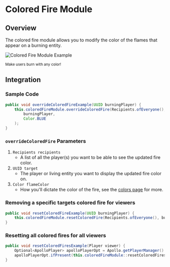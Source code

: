 # Colored Fire Module

## Overview

The colored fire module allows you to modify the color of the flames that appear on a burning entity.

![Colored Fire Module Example](https://i.imgur.com/IuNR68A.png)

<div style={{ textAlign: "center" }}>
    <small>Make users burn with any color!</small>
</div>

## Integration

### Sample Code

```java
public void overrideColoredFireExample(UUID burningPlayer) {
    this.coloredFireModule.overrideColoredFire(Recipients.ofEveryone(),
        burningPlayer,
        Color.BLUE
    );
}
```

### `overrideColoredFire` Parameters

1. `Recipients recipients`
   - A list of all the player(s) you want to be able to see the updated fire color.
2. `UUID target`
   - The player or living entity you want to display the updated fire color on.
3. `Color flameColor`
   - How you'll dictate the color of the fire, see the [colors page](/apollo/developers/utilities/colors) for more.

### Removing a specific targets colored fire for viewers

```java
public void resetColoredFireExample(UUID burningPlayer) {
    this.coloredFireModule.resetColoredFire(Recipients.ofEveryone(), burningPlayer);
}
```

### Resetting all colored fires for all viewers

```java
public void resetColoredFiresExample(Player viewer) {
    Optional<ApolloPlayer> apolloPlayerOpt = Apollo.getPlayerManager().getPlayer(viewer.getUniqueId());
    apolloPlayerOpt.ifPresent(this.coloredFireModule::resetColoredFires);
}
```
